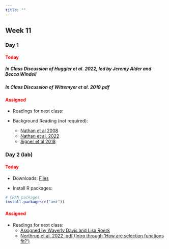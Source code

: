 ```yaml
---
title: ""
---
```


## Week 11

### Day 1

#### [Today]{style="color:red;"}

##### **In Class Discussion of Huggler et al. 2022, led by Jeremy Alder and Becca Windell**

##### **In Class Discussion of Wittemyer et al. 2019.pdf**


<!-- -   Lecture (Code): <a href="/classfiles/hbayes/Bayesian.Hierarchical.Model.zip">Bayesian Hierarchical Model Files</a> -->

<!-- -   Install R packages: -->

<!-- ```{r, eval=FALSE, echo=TRUE} -->
<!-- # CRAN packages -->
<!-- install.packages(c("brms","bayesplot")) -->
<!-- ``` -->

#### [Assigned]{style="color:red;"}
-   Readings for next class:

-   Background Reading (not required):
     - <a href="/readings/Nathan et al 2008.pdf">Nathan et al 2008</a>
     - <a href="/readings/Nathan et al. 2022.pdf">Nathan et al. 2022</a>
     - <a href="/readings/Signer et al 2018.pdf">Signer et al 2018</a>

 
### Day 2 (lab)

#### [Today]{style="color:red;"}

-   Downloads: <a href="/classfiles/XXX/XXXX.zip">Files</a>

-   Install R packages:

```r
# CRAN packages
install.packages(c("amt"))
```

#### [Assigned]{style="color:red;"}
-   Readings for next class: 
    - <a href="/readings/XXXX.pdf"> Assigned by Waverly Davis and Lisa Roerk</a>
    - <a href="/readings/Northrup et al. 2022 .pdf">Northrup et al. 2022 .pdf (Intro through 'How are selection functions fit?')</a>






